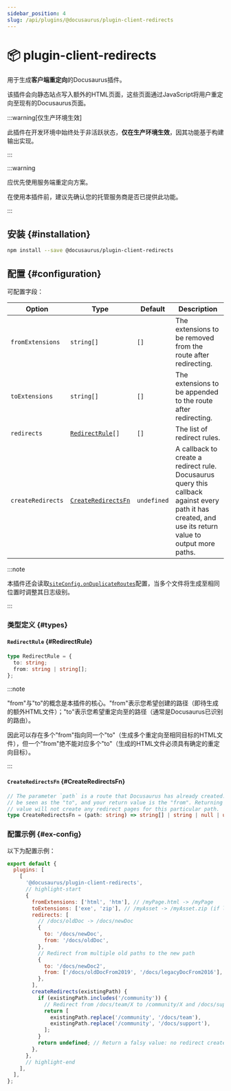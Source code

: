 ```yaml
---
sidebar_position: 4
slug: /api/plugins/@docusaurus/plugin-client-redirects
---
```


# 📦 plugin-client-redirects


用于生成**客户端重定向**的Docusaurus插件。

该插件会向静态站点写入额外的HTML页面，这些页面通过JavaScript将用户重定向至现有的Docusaurus页面。

:::warning[仅生产环境生效]

此插件在开发环境中始终处于非活跃状态，**仅在生产环境生效**，因其功能基于构建输出实现。

:::

:::warning

应优先使用服务端重定向方案。

在使用本插件前，建议先确认您的托管服务商是否已提供此功能。

:::

## 安装 {#installation}

```bash npm2yarn
npm install --save @docusaurus/plugin-client-redirects
```

## 配置 {#configuration}

可配置字段：

<APITable>

| Option | Type | Default | Description |
| --- | --- | --- | --- |
| `fromExtensions` | `string[]` | `[]` | The extensions to be removed from the route after redirecting. |
| `toExtensions` | `string[]` | `[]` | The extensions to be appended to the route after redirecting. |
| `redirects` | <code>[RedirectRule](#RedirectRule)[]</code> | `[]` | The list of redirect rules. |
| `createRedirects` | <code>[CreateRedirectsFn](#CreateRedirectsFn)</code> | `undefined` | A callback to create a redirect rule. Docusaurus query this callback against every path it has created, and use its return value to output more paths. |

</APITable>

:::note

本插件还会读取[`siteConfig.onDuplicateRoutes`](../docusaurus.config.js.mdx#onDuplicateRoutes)配置，当多个文件将生成至相同位置时调整其日志级别。

:::

### 类型定义 {#types}

#### `RedirectRule` {#RedirectRule}

```ts
type RedirectRule = {
  to: string;
  from: string | string[];
};
```

:::note

"from"与"to"的概念是本插件的核心。"from"表示您希望创建的路径（即待生成的额外HTML文件）；"to"表示您希望重定向至的路径（通常是Docusaurus已识别的路由）。

因此可以存在多个"from"指向同一个"to"（生成多个重定向至相同目标的HTML文件），但一个"from"绝不能对应多个"to"（生成的HTML文件必须具有确定的重定向目标）。

:::

#### `CreateRedirectsFn` {#CreateRedirectsFn}

```ts
// The parameter `path` is a route that Docusaurus has already created. It can
// be seen as the "to", and your return value is the "from". Returning a falsy
// value will not create any redirect pages for this particular path.
type CreateRedirectsFn = (path: string) => string[] | string | null | undefined;
```

### 配置示例 {#ex-config}

以下为配置示例：

```js title="docusaurus.config.js"
export default {
  plugins: [
    [
      '@docusaurus/plugin-client-redirects',
      // highlight-start
      {
        fromExtensions: ['html', 'htm'], // /myPage.html -> /myPage
        toExtensions: ['exe', 'zip'], // /myAsset -> /myAsset.zip (if latter exists)
        redirects: [
          // /docs/oldDoc -> /docs/newDoc
          {
            to: '/docs/newDoc',
            from: '/docs/oldDoc',
          },
          // Redirect from multiple old paths to the new path
          {
            to: '/docs/newDoc2',
            from: ['/docs/oldDocFrom2019', '/docs/legacyDocFrom2016'],
          },
        ],
        createRedirects(existingPath) {
          if (existingPath.includes('/community')) {
            // Redirect from /docs/team/X to /community/X and /docs/support/X to /community/X
            return [
              existingPath.replace('/community', '/docs/team'),
              existingPath.replace('/community', '/docs/support'),
            ];
          }
          return undefined; // Return a falsy value: no redirect created
        },
      },
      // highlight-end
    ],
  ],
};
```
